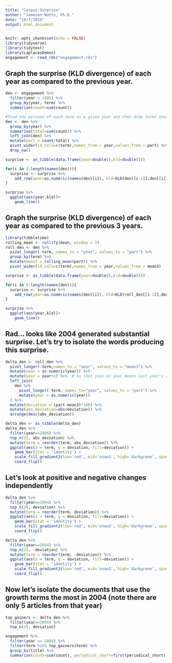 ```yaml
---
title: "Corpus-Surprise"
author: "Jameson Watts, Ph.D."
date: "10/7/2019"
output: html_document
---
```


```r
knitr::opts_chunk$set(echo = FALSE)
library(tidyverse)
library(tidytext)
library(LaplacesDemon)
engagement <- read_rds("engagement.rds") 
```

## Graph the surprise (KLD divergence) of each year as compared to the previous year.

```r

den <- engagement %>% 
  filter(year > 1995) %>% 
  group_by(year, term) %>% 
  summarise(count=sum(count)) 

#find the percent of each term in a given year and then drop terms that don't exist across years
den <- den %>% 
  group_by(year) %>% 
  summarise(total=sum(count)) %>% 
  left_join(den) %>% 
  mutate(part = count/total) %>% 
  pivot_wider(id_cols=c(term),names_from = year,values_from = part) %>% 
  drop_na()

surprise <- as_tibble(data.frame(year=double(),kld=double()))

for(i in 3:length(names(den))){
  surprise <- surprise %>% 
    add_row(year=as.numeric(names(den)[i]), kld=KLD(den[[i-1]],den[[i]])$sum.KLD.py.px)
} 

surprise %>% 
  ggplot(aes(year,kld))+
    geom_line()

```

## Graph the surprise (KLD divergence) of each year as compared to the previous 3 years.

```r
library(tibbletime)
rolling_mean <- rollify(mean, window = 3)
roll_den <- den %>%
  pivot_longer(-term, names_to = "year", values_to = "part") %>%
  group_by(term) %>% 
  mutate(mean3 = rolling_mean(part)) %>% 
  pivot_wider(id_cols=c(term),names_from = year,values_from = mean3)  

surprise <- as_tibble(data.frame(year=double(),kld=double()))

for(i in 5:length(names(den))){
  surprise <- surprise %>% 
    add_row(year=as.numeric(names(den)[i]), kld=KLD(roll_den[[i-1]],den[[i]])$sum.KLD.py.px)
} 

surprise %>% 
  ggplot(aes(year,kld))+
    geom_line()


```

## Rad... looks like 2004 generated substantial surprise. Let's try to isolate the words producing this surprise.

```r
delta_den <- roll_den %>% 
  pivot_longer(-term,names_to = "year", values_to = "mean3") %>% 
  mutate(year = as.numeric(year)) %>% 
  mutate(year = year+1) %>%  # so that join on year means last year's average
  left_join(
    den %>% 
      pivot_longer(-term, names_to="year", values_to = "part") %>% 
      mutate(year = as.numeric(year))
  ) %>% 
  mutate(deviation = (part-mean3)*100) %>% 
  mutate(abs_deviation=abs(deviation)) %>% 
  arrange(desc(abs_deviation)) 

delta_den <- as_tibble(delta_den) 
delta_den %>%
  filter(year==2004) %>% 
  top_n(25, abs_deviation) %>% 
  mutate(term = reorder(term, abs_deviation)) %>% 
  ggplot(aes(x = term, y = deviation, fill=deviation)) + 
    geom_bar(stat = 'identity') + 
    scale_fill_gradient2(low='red', mid='snow3', high='darkgreen', space='Lab')+
    coord_flip()
```

## Let's look at positive and negative changes independently
```r
delta_den %>%
  filter(year==2004) %>% 
  top_n(25, deviation) %>% 
  mutate(term = reorder(term, deviation)) %>% 
  ggplot(aes(x = term, y = deviation, fill=deviation)) + 
    geom_bar(stat = 'identity') + 
    scale_fill_gradient2(low='red', mid='snow3', high='darkgreen', space='Lab')+
    coord_flip()

delta_den %>%
  filter(year==2004) %>% 
  top_n(25, -deviation) %>% 
  mutate(term = reorder(term, -deviation)) %>% 
  ggplot(aes(x = term, y = deviation, fill=deviation)) + 
    geom_bar(stat = 'identity') + 
    scale_fill_gradient2(low='red', mid='snow3', high='darkgreen', space='Lab')+
    coord_flip()
```



## Now let's isolate the documents that use the growth terms the most in 2004 (note there are only 5 articles from that year)

```r
top_gainers <- delta_den %>%
  filter(year==2004) %>% 
  top_n(25, deviation)

engagement %>% 
  filter(year == 2004) %>%
  filter(term %in% top_gainers$term) %>%  
  group_by(title) %>%
  summarise(count=sum(count), periodical_short=first(periodical_short), research_field=first(research_field))
  

```

